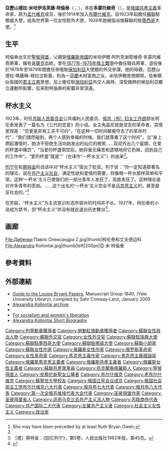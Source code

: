{{Infobox person
| name = 亚历山德拉·米哈伊洛芙娜·柯伦泰
| native_name = Алекса́ндра Миха́йловна Коллонта́й
| image = Alexandra Kollontai colorized photo.jpg
| image_size = 150px
| caption = 亚历山德拉·米哈伊洛芙娜·柯伦泰
| birth_date = 1872年3月31日
| birth_place = [[File:Flag_of_Russian_Empire.svg|20px]] [[俄罗斯帝国|俄罗斯帝国]][[圣彼得堡|圣彼得堡]]
| birth_name = 
| death_place = {{USSR}}[[莫斯科|莫斯科]]
| death_date = {{death date and age|1952|3|9|1872|3|31|df=y}}
| occupation = [[作家|作家]]<br>[[外交官|外交官]]
| children = 米哈伊尔·阿列克谢耶维奇·多蒙托维奇
| spouse = [[帕维尔·德边科|帕夫洛·德边科]]
| nationality = {{USSR}}
| party = 
| alma_mater = 
| signature = Aleksandra_Kollontaj_signatur.jpg
}}
'''亞歷山德拉·米哈伊洛芙娜·柯倫泰'''（{{lang-ru|Алекса́ндра Миха́йловна Коллонта́й}}；{{bd|1872年|3月31日<small>（[[儒略曆|儒略曆]]：3月19日）</small>|1952年|3月9日|catIdx=Коллонтай}}），本姓'''多蒙托維奇'''（{{lang|ru|Домонто́вич}}），是[[俄國|俄國]][[共產主義|共產主義]]革命家，原为[[孟什維克|孟什維克]]成员，後於1914年加入[[布爾什維克|布爾什維克]]。自1923年起擔任[[蘇聯|蘇聯]]駐挪威大使，成為世界第一位女性駐外大使，1926年她被指派做蘇聯的駐[[墨西哥|墨西哥]]大使。<ref>She may have been preceded by at least Ruth Bryan Owen.</ref>

==生平==
柯倫泰出生於[[聖彼得堡|聖彼得堡]]，父親是[[俄羅斯帝國|俄羅斯帝國]]的米哈伊爾·阿列克谢耶维奇·多蒙托維奇將軍，擁有[[哥薩克|哥薩克]]血統，曾在[[俄土戰爭_(1877年-1878年)|1877年-1878年俄土戰爭]]中擔任騎兵將軍，退役後於1878年至1879年間擔任帝俄駐[[保加利亞|保加利亞]]大使館的外交參謀。她的母親，亞歷山德拉·瑪薩琳-穆拉汶斯基，則為一[[芬蘭|芬蘭]]木材富商之女。米哈伊爾思想開明，信奉類似英國的[[君主立憲|君主立憲]]思想，加上擔任駐[[保加利亞|保加利亞]]外交人員時，深受熾熱的保加利亞獨立運動所影響，后来對柯倫泰的影響非常深遠。

==杯水主义==
1923年，时任[[苏联人民委员会|苏联人民委员会]]公共福利人民委员、[[俄共（布）|俄共（布）]][[联共布中央妇女部|妇女工作部]]部长柯伦泰发表了一篇名为《三代的恋爱》的小说。女主角盖尼娅是坚定的革命者，其情爱观是：“恋爱是非有工夫不可的”，“在这种一切时间都被夺去了的革命时代”，“我们偶然碰到，两个人感到幸福的时候，我们就尊重了这个时间”。当“身上燃起激情时，她决不拒绝生活向她发出的灿烂的微笑……双双外出几个星期，在爱的杯盏中痛饮”，“当爱的杯盏倒空后，她将毫无痛苦和遗憾地将它扔掉，回到自己的工作中”。“爱的杯盏”就是“{{link-ru|杯水主义|Теория стакана воды}}”（也译作“一杯水主义”）的由来<ref name=bszy></ref>。

[[列宁|列宁]]在和[[克拉拉·蔡特金|蔡特金]]的谈话中对“杯水主义”提出了批驳。列宁说：“你一定知道那著名的理论，说在[[共产主义社会|共产主义社会]]，满足性欲和爱情的需要，将像喝一杯水那样简单和平常。这种‘一杯水’主义已使我们的一部分青年人发狂了，简直发狂了。这种理论是对许多青年的恶劫。……这个出名的‘一杯水’主义完全不是[[马克思主义|马克思主义]]的，甚至是反社会的。”<ref>［德］蔡特金：《回忆列宁》，第5卷，人民出版社1982年版，第45页。</ref>

在苏联，“杯水主义”为主流意识形态所容许的时间并不长。1927年，柯伦泰的小说成为禁书，但“杯水主义”并没有就此退出历史舞台<ref name=bszy>{{Cite web |url=https://www.thepaper.cn/newsDetail_forward_2980298 |title=苏区研究︱石岩：苏联“共产公妻”的谣言是如何产生的？ |accessdate=2020-02-23 |archive-date=2020-02-23 |archive-url=https://web.archive.org/web/20200223040811/https://www.thepaper.cn/newsDetail_forward_2980298 |dead-url=no }}</ref>。

==画廊==
<gallery>
File:Дибенки Павло Олександра 2.jpg|thumb|柯伦泰和丈夫德边科
File:Alexandra Kollontai.jpg|thumb|left|200px|亞·米·柯倫泰
</gallery>

== 參考資料 ==
{{reflist}}

== 外部連結 ==
* [https://web.archive.org/web/20060910101708/http://mssa.library.yale.edu/findaids/stream.php?xmlfile=mssa.ms.1840.xml Guide to the Louise Bryant Papers], Manuscript Group 1840, (Yale University Library), compiled by Sahr Conway-Lanz, January 2005
* [http://www.marxists.org/archive/kollonta/index.htm Alexandra Kollontai archive]{{Wayback|url=http://www.marxists.org/archive/kollonta/index.htm |date=20170810190735 }}
* {{imdb title|0300638|A Wave of Passion}}
* [https://www.webcitation.org/5kmWj7QOj?url=http://www.geocities.com/socialistparty/Documents/Kollantai.htm For socialism and women's liberation]
* [http://www.permanentrevolution.net//?view=entry&entry=1094 Alexandra Kollontai Short Biography]{{Wayback|url=http://www.permanentrevolution.net//?view=entry&entry=1094 |date=20090505113217 }}

{{Authority control}}
{{DEFAULTSORT: Kollontai, Alexandra}}
[[Category:列寧勳章獲得者|Category:列寧勳章獲得者]]
[[Category:勞動紅旗勳章獲得者|Category:勞動紅旗勳章獲得者]]
[[Category:蘇聯女性政治人物|Category:蘇聯女性政治人物]]
[[Category:蘇聯外交官|Category:蘇聯外交官]]
[[Category:女性外交官|Category:女性外交官]]
[[Category:蘇聯駐瑞典大使|Category:蘇聯駐瑞典大使]]
[[Category:蘇聯駐墨西哥大使|Category:蘇聯駐墨西哥大使]]
[[Category:蘇聯駐挪威大使|Category:蘇聯駐挪威大使]]
[[Category:蘇聯小說家|Category:蘇聯小說家]]
[[Category:蘇聯女性作家|Category:蘇聯女性作家]]
[[Category:俄羅斯女性作家|Category:俄羅斯女性作家]]
[[Category:俄罗斯革命家|Category:俄罗斯革命家]]
[[Category:女性革命家|Category:女性革命家]]
[[Category:馬克思主義作家|Category:馬克思主義作家]]
[[Category:馬克思主義理論家|Category:馬克思主義理論家]]
[[Category:俄羅斯馬克思主義者|Category:俄羅斯馬克思主義者]]
[[Category:俄羅斯共產主義者|Category:俄羅斯共產主義者]]
[[Category:俄羅斯女性主義者|Category:俄羅斯女性主義者]]
[[Category:蘇聯共產黨黨員|Category:蘇聯共產黨黨員]]
[[Category:烏克蘭裔俄羅斯人|Category:烏克蘭裔俄羅斯人]]
[[Category:聖彼得堡人|Category:聖彼得堡人]]
[[Category:安葬於新聖女公墓者|Category:安葬於新聖女公墓者]]
[[Category:布尔什维克|Category:布尔什维克]]
[[Category:老布尔什维克|Category:老布尔什维克]]
[[Category:蘇黎世大學校友|Category:蘇黎世大學校友]]
[[Category:俄国立宪会议成员|Category:俄国立宪会议成员]]
[[Category:俄国社会民主工党布尔什维克六大代表|Category:俄国社会民主工党布尔什维克六大代表]]
[[Category:俄共布七大代表|Category:俄共布七大代表]]
[[Category:俄共布八大代表|Category:俄共布八大代表]]
[[Category:第一次全俄苏维埃代表大会代表|Category:第一次全俄苏维埃代表大会代表]]
[[Category:圣彼得堡作家|Category:圣彼得堡作家]]
[[Category:圣彼得堡省人|Category:圣彼得堡省人]]
[[Category:适用乌克兰去共产主义法人物|Category:适用乌克兰去共产主义法人物]]
[[Category:苏联商务代表|Category:苏联商务代表]]
[[Category:共产国际二大代表|Category:共产国际二大代表]]
[[Category:左翼共产主义者|Category:左翼共产主义者]]
[[Category:社会主义女性主义|Category:社会主义女性主义]]
[[Category:政治家|Category:政治家]]